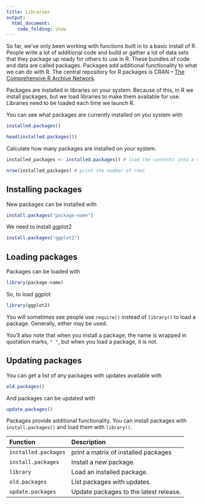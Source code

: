 ```yaml
---
title: Libraries
output:
  html_document:
    code_folding: show
---
```


So far, we've only been working with functions built in to a basic install of R. People write a lot of additional code and build or gather a lot of data sets that they package up ready for others to use in R. These bundles of code and data are called packages. Packages add additional functionality to what we can do with R. The central repository for R packages is CRAN -- [The Comprehensive R Archive Network](https://cran.r-project.org/).

Packages are installed in libraries on your system. Because of this, in R we install packages, but we load libraries to make them available for use. Libraries need to be loaded each time we launch R.

You can see what packages are currently installed on you system with

```r
installed.packages()
```

```r
head(installed.packages())
```

:::exercise

Calculate how many packages are installed on your system.

:::

:::solution
```r
installed_packages <- installed.packages() # load the contents into a variable

nrow(installed_packages) # print the number of rows
```

:::

## Installing packages

New packages can be installed with 

```r
install.packages("package-name")
```

We need to install ggplot2

```r
install.packages("ggplot2")
```

## Loading packages

Packages can be loaded with

```r
library(package-name)
```

So, to load ggplot

```r
library(ggplot2)
```

:::note

You will sometimes see people use `require()` instead of `library()` to load a package. Generally, either may be used.

You'll also note that when you install a package, the name is wrapped in quotation marks, `" "`, but when you load a package, it is not.

:::

## Updating packages

You can get a list of any packages with updates available with

```r
old.packages()
```

And packages can be updated with

```r
update.packages()
```

:::summary

Packages provide additional functionality. You can install packages with `install.packages()` and load them with `library()`.

:::

:::functions

| Function | Description |
| :--- | :--- |
| `installed.packages` | print a matrix of installed packages |
| `install.packages` | Install a new package. |
| `library` | Load an installed package. |
| `old.packages` | List packages with updates. |
| `update.packages` | Update packages to the latest release. |

:::
